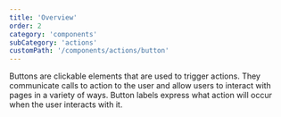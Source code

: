 ```yaml
---
title: 'Overview'
order: 2
category: 'components'
subCategory: 'actions'
customPath: '/components/actions/button'
---
```


<TextLayoutLeft>

Buttons are clickable elements that are used to trigger actions. They communicate calls to action to the user and allow users to interact with pages in a variety of ways. Button labels express what action will occur when the user interacts with it.

</TextLayoutLeft>
